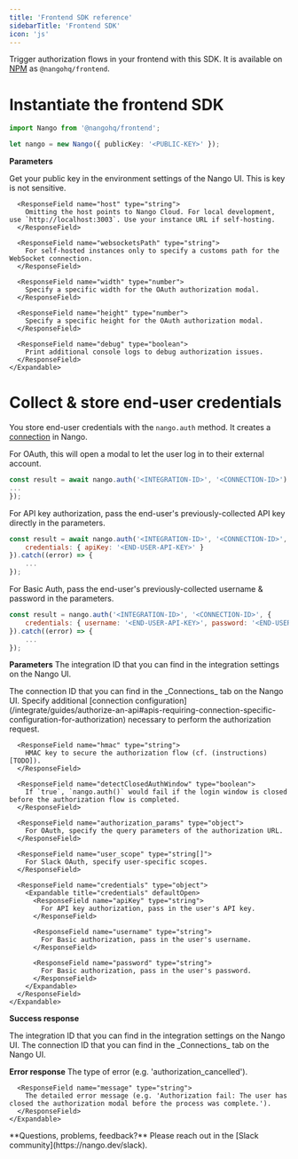 ```yaml
---
title: 'Frontend SDK reference'
sidebarTitle: 'Frontend SDK'
icon: 'js'
---
```


Trigger authorization flows in your frontend with this SDK. It is available on [NPM](https://www.npmjs.com/package/@nangohq/frontend) as `@nangohq/frontend`.

# Instantiate the frontend SDK

```ts
import Nango from '@nangohq/frontend';

let nango = new Nango({ publicKey: '<PUBLIC-KEY>' });
```

**Parameters**

<Expandable>
  <ResponseField name="config" type="object" required>
    <Expandable title="options" defaultOpen>
      <ResponseField name="publicKey" type="string" required>
    Get your public key in the environment settings of the Nango UI. This is key is not sensitive.
      </ResponseField>

      <ResponseField name="host" type="string">
        Omitting the host points to Nango Cloud. For local development, use `http://localhost:3003`. Use your instance URL if self-hosting. 
      </ResponseField>

      <ResponseField name="websocketsPath" type="string">
        For self-hosted instances only to specify a customs path for the WebSocket connection.
      </ResponseField>

      <ResponseField name="width" type="number">
        Specify a specific width for the OAuth authorization modal.
      </ResponseField>

      <ResponseField name="height" type="number">
        Specify a specific height for the OAuth authorization modal.
      </ResponseField>

      <ResponseField name="debug" type="boolean">
        Print additional console logs to debug authorization issues.
      </ResponseField>
    </Expandable>
  </ResponseField>
</Expandable>


# Collect & store end-user credentials

You store end-user credentials with the `nango.auth` method. It creates a [connection](/understand/concepts/connections) in Nango.

<Tabs>

<Tab title="OAuth">

For OAuth, this will open a modal to let the user log in to their external account.

```js
const result = await nango.auth('<INTEGRATION-ID>', '<CONNECTION-ID>').catch((error) => {
...
});
```

</Tab>

<Tab title="API Key">

For API key authorization, pass the end-user's previously-collected API key directly in the parameters.

```js
const result = await nango.auth('<INTEGRATION-ID>', '<CONNECTION-ID>', {
    credentials: { apiKey: '<END-USER-API-KEY>' }
}).catch((error) => {
    ...
});
```

</Tab>

<Tab title="Basic Auth">

For Basic Auth, pass the end-user's previously-collected username & password in the parameters.

```js
const result = nango.auth('<INTEGRATION-ID>', '<CONNECTION-ID>', {
    credentials: { username: '<END-USER-API-KEY>', password: '<END-USER-PASSWORD>' }
}).catch((error) => {
    ...
});
```
</Tab>

</Tabs>

**Parameters**
<Expandable>
  <ResponseField name="providerConfigKey" type="string" required>
    The integration ID that you can find in the integration settings on the Nango UI.
  </ResponseField>

  <ResponseField name="connectionId" type="string" required>
    The connection ID that you can find in the _Connections_ tab on the Nango UI.
  </ResponseField>

  <ResponseField name="options" type="object">
    <Expandable title="options" defaultOpen>
      <ResponseField name="params" type="object">
        Specify additional [connection configuration](/integrate/guides/authorize-an-api#apis-requiring-connection-specific-configuration-for-authorization) necessary to perform the authorization request.
      </ResponseField>

      <ResponseField name="hmac" type="string">
        HMAC key to secure the authorization flow (cf. (instructions)[TODO]).
      </ResponseField>

      <ResponseField name="detectClosedAuthWindow" type="boolean">
        If `true`, `nango.auth()` would fail if the login window is closed before the authorization flow is completed.
      </ResponseField>

      <ResponseField name="authorization_params" type="object">
        For OAuth, specify the query parameters of the authorization URL. 
      </ResponseField>

      <ResponseField name="user_scope" type="string[]">
        For Slack OAuth, specify user-specific scopes. 
      </ResponseField>

      <ResponseField name="credentials" type="object">
        <Expandable title="credentials" defaultOpen>
          <ResponseField name="apiKey" type="string">
            For API key authorization, pass in the user's API key.
          </ResponseField>

          <ResponseField name="username" type="string">
            For Basic authorization, pass in the user's username.
          </ResponseField>

          <ResponseField name="password" type="string">
            For Basic authorization, pass in the user's password.
          </ResponseField>
        </Expandable>
      </ResponseField>
    </Expandable>
  </ResponseField>
</Expandable>

**Success response**

<Expandable>
  <ResponseField name="providerConfigKey" type="string">
    The integration ID that you can find in the integration settings on the Nango UI.
  </ResponseField>

  <ResponseField name="connectionId" type="string">
    The connection ID that you can find in the _Connections_ tab on the Nango UI.
  </ResponseField>
</Expandable>

**Error response**
<Expandable>
  <ResponseField name="error" type="object">
    <Expandable title="error" defaultOpen>
      <ResponseField name="type" type="string">
        The type of error (e.g. 'authorization_cancelled').
      </ResponseField>

      <ResponseField name="message" type="string">
        The detailed error message (e.g. 'Authorization fail: The user has closed the authorization modal before the process was complete.').
      </ResponseField>
    </Expandable>
  </ResponseField>
</Expandable>

<Tip>
**Questions, problems, feedback?** Please reach out in the [Slack community](https://nango.dev/slack).
</Tip>